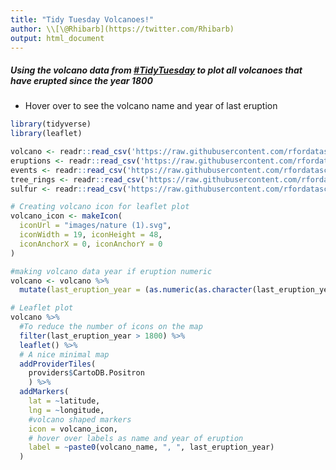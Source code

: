 ```yaml
---
title: "Tidy Tuesday Volcanoes!"
author: \\[\@Rhibarb](https://twitter.com/Rhibarb)
output: html_document
---
```


##### Using the volcano data from [#TidyTuesday](https://twitter.com/hashtag/TidyTuesday?src=hashtag_click) to plot all volcanoes that have erupted since the year 1800
* Hover over to see the volcano name and year of last eruption

```r
library(tidyverse)
library(leaflet)
```


```r
volcano <- readr::read_csv('https://raw.githubusercontent.com/rfordatascience/tidytuesday/master/data/2020/2020-05-12/volcano.csv')
eruptions <- readr::read_csv('https://raw.githubusercontent.com/rfordatascience/tidytuesday/master/data/2020/2020-05-12/eruptions.csv')
events <- readr::read_csv('https://raw.githubusercontent.com/rfordatascience/tidytuesday/master/data/2020/2020-05-12/events.csv')
tree_rings <- readr::read_csv('https://raw.githubusercontent.com/rfordatascience/tidytuesday/master/data/2020/2020-05-12/tree_rings.csv')
sulfur <- readr::read_csv('https://raw.githubusercontent.com/rfordatascience/tidytuesday/master/data/2020/2020-05-12/sulfur.csv')
```

```r
# Creating volcano icon for leaflet plot
volcano_icon <- makeIcon(
  iconUrl = "images/nature (1).svg",
  iconWidth = 19, iconHeight = 48,
  iconAnchorX = 0, iconAnchorY = 0
)
```


```r
#making volcano data year if eruption numeric
volcano <- volcano %>%  
  mutate(last_eruption_year = (as.numeric(as.character(last_eruption_year))))
```


```r
# Leaflet plot
volcano %>%  
  #To reduce the number of icons on the map
  filter(last_eruption_year > 1800) %>% 
  leaflet() %>%
  # A nice minimal map 
  addProviderTiles(
    providers$CartoDB.Positron
    ) %>%
  addMarkers(
    lat = ~latitude,
    lng = ~longitude,
    #volcano shaped markers
    icon = volcano_icon,
    # hover over labels as name and year of eruption
    label = ~paste0(volcano_name, ", ", last_eruption_year)
  )

```

